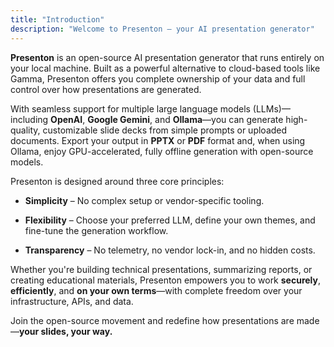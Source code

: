 ```yaml
---
title: "Introduction"
description: "Welcome to Presenton — your AI presentation generator"
---
```


**Presenton** is an open-source AI presentation generator that runs entirely on your local machine. Built as a powerful alternative to cloud-based tools like Gamma, Presenton offers you complete ownership of your data and full control over how presentations are generated.

With seamless support for multiple large language models (LLMs)—including **OpenAI**, **Google Gemini**, and **Ollama**—you can generate high-quality, customizable slide decks from simple prompts or uploaded documents. Export your output in **PPTX** or **PDF** format and, when using Ollama, enjoy GPU-accelerated, fully offline generation with open-source models.

Presenton is designed around three core principles:

- **Simplicity** – No complex setup or vendor-specific tooling.

- **Flexibility** – Choose your preferred LLM, define your own themes, and fine-tune the generation workflow.

- **Transparency** – No telemetry, no vendor lock-in, and no hidden costs.

Whether you're building technical presentations, summarizing reports, or creating educational materials, Presenton empowers you to work **securely**, **efficiently**, and **on your own terms**—with complete freedom over your infrastructure, APIs, and data. 

Join the open-source movement and redefine how presentations are made—**your slides, your way.**
